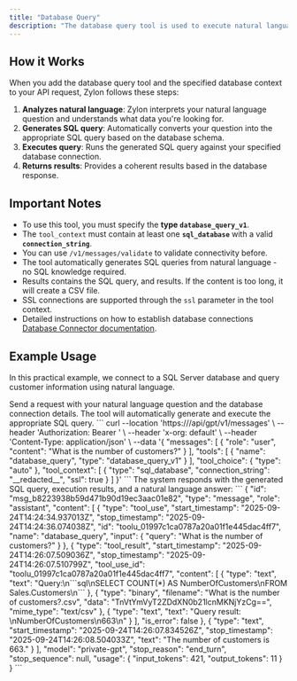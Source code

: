 ```yaml
---
title: "Database Query"
description: "The database query tool is used to execute natural language queries against SQL databases and retrieve structured data results."
---
```


## How it Works

When you add the database query tool and the specified database context to your API request, Zylon follows these steps:

1. **Analyzes natural language**: Zylon interprets your natural language question and understands what data you're looking for.
2. **Generates SQL query**: Automatically converts your question into the appropriate SQL query based on the database schema.
3. **Executes query**: Runs the generated SQL query against your specified database connection.
4. **Returns results**: Provides a coherent results based in the database response.

## Important Notes

- To use this tool, you must specify the **type `database_query_v1`**.
- The `tool_context` must contain at least one **`sql_database`** with a valid **`connection_string`**.
- You can use `/v1/messages/validate` to validate connectivity before.
- The tool automatically generates SQL queries from natural language - no SQL knowledge required.
- Results contains the SQL query, and results. If the content is too long, it will create a CSV file.
- SSL connections are supported through the `ssl` parameter in the tool context.
- Detailed instructions on how to establish database connections [Database Connector documentation](/workspace-manual/tools/database-connector).

## Example Usage

In this practical example, we connect to a SQL Server database and query customer information using natural language.

<Steps>
<Step title="Perform Database Query">
    Send a request with your natural language question and the database connection details. The tool will automatically generate and execute the appropriate SQL query.
    <Tabs>
      <Tab title="Shell">
        ```
        curl --location 'https://<your-host>/api/gpt/v1/messages' \
        --header 'Authorization: Bearer <your-token>' \
        --header 'x-org: default' \
        --header 'Content-Type: application/json' \
        --data '{
          "messages": [
            {
              "role": "user",
              "content": "What is the number of customers?"
            }
          ],
          "tools": [
            {
              "name": "database_query",
              "type": "database_query_v1"
            }
          ],
          "tool_choice": { "type": "auto" },
          "tool_context": [
            {
              "type": "sql_database",
              "connection_string": "__redacted__",
              "ssl": true
            }
          ]
        }'
        ```
      </Tab>
    </Tabs>
    </Step>
<Step title="Response">
    The system responds with the generated SQL query, execution results, and a natural language answer:
     ```
      {
        "id": "msg_b8223938b59d471b90d19ec3aac01e82",
        "type": "message",
        "role": "assistant",
        "content": [
            {
                "type": "tool_use",
                "start_timestamp": "2025-09-24T14:24:34.937013Z",
                "stop_timestamp": "2025-09-24T14:24:36.074038Z",
                "id": "toolu_01997c1ca0787a20a01f1e445dac4ff7",
                "name": "database_query",
                "input": {
                    "query": "What is the number of customers?"
                }
            },
            {
                "type": "tool_result",
                "start_timestamp": "2025-09-24T14:26:07.509036Z",
                "stop_timestamp": "2025-09-24T14:26:07.510799Z",
                "tool_use_id": "toolu_01997c1ca0787a20a01f1e445dac4ff7",
                "content": [
                    {
                        "type": "text",
                        "text": "Query:\n```sql\nSELECT COUNT(*) AS NumberOfCustomers\nFROM Sales.Customers\n```
                    },
                    {
                        "type": "binary",
                        "filename": "What is the number of customers?.csv",
                        "data": "TnVtYmVyT2ZDdXN0b21lcnMKNjYzCg==",
                        "mime_type": "text/csv"
                    },
                    {
                        "type": "text",
                        "text": "Query result: \nNumberOfCustomers\n663\n"
                    }
                ],
                "is_error": false
            },
            {
                "type": "text",
                "start_timestamp": "2025-09-24T14:26:07.834526Z",
                "stop_timestamp": "2025-09-24T14:26:08.504033Z",
                "text": "The number of customers is 663."
            }
        ],
        "model": "private-gpt",
        "stop_reason": "end_turn",
        "stop_sequence": null,
        "usage": {
            "input_tokens": 421,
            "output_tokens": 11
        }
    }
     ```
    </Step>
</Steps>
